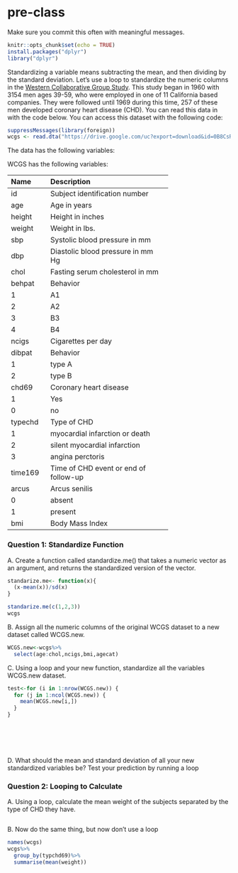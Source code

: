 # pre-class


Make sure you commit this often with meaningful messages. 



```r
knitr::opts_chunk$set(echo = TRUE)
install.packages("dplyr")
library("dplyr")
```








Standardizing a variable means subtracting the mean, and then dividing by the standard deviation. Let’s use a loop to standardize the numeric columns in the [Western Collaborative Group Study](https://clinicaltrials.gov/ct2/show/NCT00005174). This study began in 1960 with 3154 men ages 39-59, who were employed in one of 11 California based companies. They were followed until 1969 during this time, 257 of these men developed coronary heart disease (CHD). You can read this data in with the code below. You can access this dataset with the following code:

```R

suppressMessages(library(foreign))
wcgs <- read.dta("https://drive.google.com/uc?export=download&id=0B8CsRLdwqzbzYWxfN3ExQllBQkU")
```

The data has the following variables:



WCGS has the following variables:

-----------------------------------------------------------
Name    Description
------- -------------------------------------------
id      Subject identification number

age     Age in years

height  Height in inches

weight  Weight in lbs.

sbp     Systolic blood pressure in mm 

dbp     Diastolic blood pressure in mm Hg

chol    Fasting serum cholesterol in mm 

behpat  Behavior

  1       A1

  2       A2

  3       B3

  4       B4

ncigs   Cigarettes per day

dibpat  Behavior

1       type A

2       type B

chd69   Coronary heart disease

1       Yes

0       no

typechd Type of CHD

1       myocardial infarction or death

2       silent myocardial infarction

3       angina perctoris

time169 Time of CHD event or end of follow-up

arcus   Arcus senilis

0       absent

1       present

bmi     Body Mass Index
-----------------------------------------------------------




### Question 1: Standardize Function

A. Create a function called standardize.me() that takes a numeric vector as an argument, and returns the standardized version of the vector. 

```r
standarize.me<- function(x){
  (x-mean(x))/sd(x)
}

standarize.me(c(1,2,3))
wcgs
```

B. Assign all the numeric columns of the original WCGS dataset to a new dataset called WCGS.new.
```r
WCGS.new<-wcgs%>%
  select(age:chol,ncigs,bmi,agecat)


```

C. Using a loop and your new function, standardize all the variables WCGS.new dataset.
```r
test<-for (i in 1:nrow(WCGS.new)) {
  for (j in 1:ncol(WCGS.new)) {
    mean(WCGS.new[i,])
  }
}



    
    
```

D. What should the mean and standard deviation of all your new standardized variables be? Test your prediction by running a loop




### Question 2: Looping to Calculate

A. Using a loop, calculate the mean weight of the subjects separated by the type of CHD they have.
```r


```


B. Now do the same thing, but now don’t use a loop
```r
names(wcgs)
wcgs%>%
  group_by(typchd69)%>%
  summarise(mean(weight))

```

